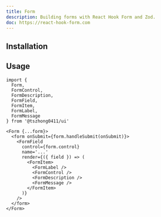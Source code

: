 ```yaml
---
title: Form
description: Building forms with React Hook Form and Zod.
doc: https://react-hook-form.com
---
```


<ComponentPreview name='form/form' />

## Installation

<Installation name='form' type='ui' />

## Usage

```tsx
import {
  Form,
  FormControl,
  FormDescription,
  FormField,
  FormItem,
  FormLabel,
  FormMessage
} from '@tszhong0411/ui'
```

```tsx
<Form {...form}>
  <form onSubmit={form.handleSubmit(onSubmit)}>
    <FormField
      control={form.control}
      name='...'
      render={({ field }) => (
        <FormItem>
          <FormLabel />
          <FormControl />
          <FormDescription />
          <FormMessage />
        </FormItem>
      )}
    />
  </form>
</Form>
```
